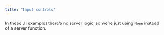 ```yaml
---
title: "Input controls"
---
```


:::{.callout-note}
In these UI examples there's no server logic, so we're just using `None` instead of a server function.
:::

